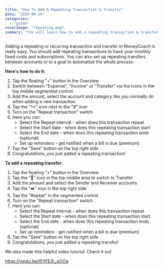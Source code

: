 ```yaml
---
title: "How To Add A Repeating Transaction & Transfer"
date: "2020-09-29"
categories: 
  - "guide"
coverImage: "repeating.png"
summary: "You will learn how to add a repeating transaction & transfer."
---
```


Adding a repeating or recurring transaction and transfer in MoneyCoach is really easy. You should add repeating transactions to track your monthly fixed costs and subscriptions. You can also set up repeating transfers between accounts or to a goal to automatise the whole process.

**Here's how to do it:**

1. Tap the floating "+" button in the Overview
2. Switch between "Expense", "Income" or "Transfer" via the icons in the top middle segmented control
3. Add the amount, select the account and category like you normally do when adding a new transaction
4. Tap the "↪️" icon next to the "#" icon
5. Turn on the "Repeat transaction" switch
6. Here you can:
    - Select the Repeat interval - when does this transaction repeat
    - Select the Start date - when does this repeating transaction start
    - Select the End date - when does this repeating transaction ends (optional)
    - Set up reminders - get notified when a bill is due (premium)
7. Tap the "Save" button on the top right side
8. Congratulations, you just added a repeating transaction!

**To add a repeating transfer:**

1. Tap the floating "+" button in the Overview
2. Tap the "🔁" icon in the top middle area to switch to Transfer
3. Add the amount and select the Sender and Receiver accounts
4. Tap the "➡️" icon in the top right side
5. Tap the "Repeat" in the segmented control
6. Turn on the "Repeat transaction" switch
7. Here you can:
    - Select the Repeat interval - when does this transaction repeat
    - Select the Start date - when does this repeating transaction start
    - Select the End date - when does this repeating transaction ends (optional)
    - Set up reminders - get notified when a bill is due (premium)
8. Tap the "Save" button on the top right side
9. Congratulations, you just added a repeating transfer!

We also made this helpful video tutorial. Check it out:

https://youtu.be/l5YFE3\_pOOg
